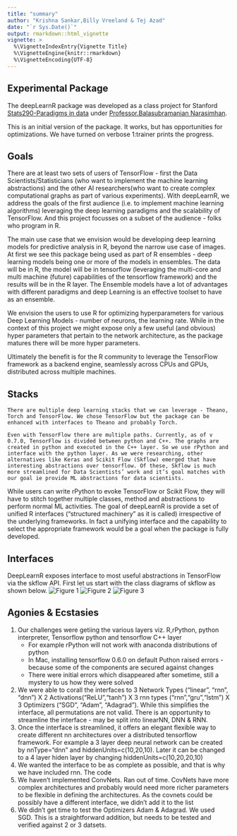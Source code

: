 ```yaml
---
title: "summary"
author: "Krishna Sankar,Billy Vreeland & Tej Azad"
date: "`r Sys.Date()`"
output: rmarkdown::html_vignette
vignette: >
  %\VignetteIndexEntry{Vignette Title}
  %\VignetteEngine{knitr::rmarkdown}
  %\VignetteEncoding{UTF-8}
---
```

## Experimental Package
  The deepLearnR package was developed as a class project for Stanford [Stats290-Paradigms in data](http://goo.gl/3QNwUr) under [Professor.Balasubramanian Narasimhan](https://goo.gl/m4Syo5).
  
  This is an initial version of the package. It works, but has opportunities for optimizations. We have turned on verbose 1:trainer prints the progress.  

## Goals
  There are at least two sets of users of TensorFlow - first the Data Scientists/Statisticians (who want to implement the machine learning abstractions) and the other AI researchers(who want to create complex computational graphs as part of various experiments). With deepLearnR, we address the goals of the first audience (i.e. to implement machine learning algorithms) leveraging the deep learning paradigms and the scalability of TensorFlow. And this project focusses on a subset of the audience - folks who program in R. 

  The main use case that we envision would be developing deep learning models for predictive analysis in R, beyond the narrow use case of images.  At first we see this package being used as part of R ensembles - deep learning models being one or more  of the models in ensembles. The data will be in R, the model will be in tensorflow (leveraging the multi-core and multi machine (future) capabilities of the tensorflow framework) and the results will be in the R layer. The Ensemble models have a lot of advantages with different paradigms and deep Learning is an effective toolset to have as an ensemble.

  We envision the users to use R for optimizing hyperparameters for various Deep Learning Models - number of neurons, the learning rate. While in the context of this project we might expose only a few useful (and obvious) hyper parameters that pertain to the network architecture, as the package matures there will be more hyper parameters.

  Ultimately the benefit is for the R community to leverage the TensorFlow framework as a backend engine, seamlessly across CPUs and GPUs, distributed across multiple machines.

## Stacks

	There are multiple deep learning stacks that we can leverage - Theano, Torch and TensorFlow. We chose TensorFlow but the package can be enhanced with interfaces to Theano and probably Torch. 
	
	Even with TensorFlow there are multiple paths. Currently, as of v 0.7.0, TensorFlow is divided between python and C++. The graphs are created in python and executed in the C++ layer. So we use rPython and interface with the python layer. As we were researching, other alternatives like Keras and Scikit Flow (Skflow) emerged that have interesting abstractions over tensorflow. Of these, Skflow is much more streamlined for Data Scientists’ work and it’s goal matches with our goal ie provide ML abstractions for data scientists.

  While users can write rPython to evoke TensorFlow or Scikit Flow, they will have to stitch together multiple classes, method and abstractions to perform normal ML activities. The goal of deepLearnR is provide a set of unified R interfaces (“structured machinery” as it is called)  irrespective of the underlying frameworks. In fact a unifying interface and the capability to select the appropriate framework would be a goal when the package is fully developed. 
  
## Interfaces
   
   DeepLearnR exposes interface to most useful abstractions in TensorFlow via the skflow API. First let us start with the class diagrams of skflow as shown below.
   ![Figure 1](skflow-classes-01-P01.jpg)
   ![Figure 2](skflow-classes-01-P02.jpg)
   ![Figure 3](skflow-classes-01-P03.jpg)

## Agonies & Ecstasies

1. Our challenges were getiing the various layers viz. R,rPython, python interpreter, Tensorflow python and tensorflow C++ layer
    * For example rPython will not work with anaconda distributions of python
    * In Mac, installing tensorflow 0.6.0 on default Puthon raised errors - because some of the components are secured against changes
    * There were initial errors which disappeared after sometime, still a mystery to us how they were solved
2. We were able to corall the interfaces to 3 Network Types ("linear", "rnn", "dnn") X 2 Activations("ReLU","tanh") X 3 rnn types ("rnn","gru","lstm") X 3 Optimizers ("SGD", "Adam", "Adagrad"). While this simplifies the interface, all permutations are not valid. There is an opportunity to streamline the interface - may be split into linearNN, DNN & RNN.
3. Once the interface is streamlined, it offers an elegant flexible way to create different nn architectures over a distributed tensorflow framework. For example a 3 layer deep neural network can be created by nnType="dnn" and hiddenUnits=c(10,20,10). Later it can be changed to a 4 layer hiden layer by changing hiddenUnits=c(10,20,20,10)
4. We wanted the interface to be as complete as possible, and that is why we have included rnn. The code 
5. We haven't implemented ConvNets. Ran out of time. CovNets have more complex architectures and probably would need more richer parameters to be flexible in defining the architectures. As the covnets could be possibly have a different interface, we didn't add it to the list
6. We didn't get time to test the Optimizers Adam & Adagrad. We used SGD. This is a straightforward addition, but needs to be tested and verified against 2 or 3 datsets.


  